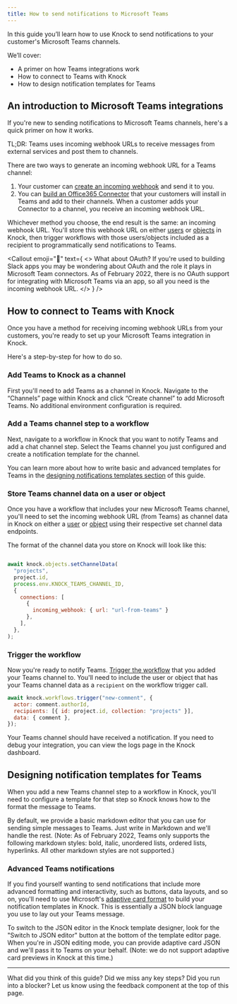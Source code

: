 ```yaml
---
title: How to send notifications to Microsoft Teams
---
```



In this guide you’ll learn how to use Knock to send notifications to your customer's Microsoft Teams channels.  

We’ll cover:

- A primer on how Teams integrations work
- How to connect to Teams with Knock
- How to design notification templates for Teams

## An introduction to Microsoft Teams integrations
If you're new to sending notifications to Microsoft Teams channels, here's a quick primer on how it works. 

TL;DR: Teams uses incoming webhook URLs to receive messages from external services and post them to channels. 

There are two ways to generate an incoming webhook URL for a Teams channel:
1. Your customer can [create an incoming webhook](https://docs.microsoft.com/en-us/microsoftteams/platform/webhooks-and-connectors/how-to/add-incoming-webhook) and send it to you. 
2. You can [build an Office365 Connector](https://docs.microsoft.com/en-us/microsoftteams/platform/webhooks-and-connectors/how-to/connectors-creating) that your customers will install in Teams and add to their channels. When a customer adds your Connector to a channel, you receive an incoming webhook URL. 

Whichever method you choose, the end result is the same: an incoming webhook URL. You'll store this webhook URL on either [users](/reference#users) or [objects](/reference#objects) in Knock, then trigger workflows with those users/objects included as a recipient to programmatically send notifications to Teams. 

<Callout 
  emoji="🌠" 
  text={
    <>
      <span className="font-bold">What about OAuth?</span> If you're used to building Slack apps you may be wondering about OAuth and the role it plays in Microsoft Team connectors. As of February 2022, there is no OAuth support for integrating with Microsoft Teams via an app, so all you need is the incoming webhook URL.
    </>
  }
/>


## How to connect to Teams with Knock
Once you have a method for receiving incoming webhook URLs from your customers, you're ready to set up your Microsoft Teams integration in Knock. 

Here's a step-by-step for how to do so. 

### Add Teams to Knock as a channel
First you'll need to add Teams as a channel in Knock. Navigate to the “Channels” page within Knock and click “Create channel” to add Microsoft Teams. No additional environment configuration is required. 

### Add a Teams channel step to a workflow
Next, navigate to a workflow in Knock that you want to notify Teams and add a chat channel step. Select the Teams channel you just configured and create a notification template for the channel. 

You can learn more about how to write basic and advanced templates for Teams in the [designing notifications templates section](/microsoft-teams#designing-notification-templates-for-teams) of this guide. 

### Store Teams channel data on a user or object
Once you have a workflow that includes your new Microsoft Teams channel, you'll need to set the incoming webhook URL (from Teams) as channel data in Knock on either a [user](/reference#set-user-channel-data) or [object](/reference#set-object-channel-data) using their respective set channel data endpoints.

The format of the channel data you store on Knock will look like this:
```javascript Storing Teams webhook on an object

await knock.objects.setChannelData(
  "projects",
  project.id,
  process.env.KNOCK_TEAMS_CHANNEL_ID,
  {
    connections: [
      {
        incoming_webhook: { url: "url-from-teams" }
      },
    ],
  },
);
```

### Trigger the workflow 
Now you're ready to notify Teams. [Trigger the workflow](/send-notifications/triggering-workflows) that you added your Teams channel to. You'll need to include the user or object that has your Teams channel data as a `recipient` on the workflow trigger call. 

```javascript Trigger a workflow with an object recipient
await knock.workflows.trigger("new-comment", {
  actor: comment.authorId,
  recipients: [{ id: project.id, collection: "projects" }],
  data: { comment },
});
```

Your Teams channel should have received a notification. If you need to debug your integration, you can view the logs page in the Knock dashboard. 

## Designing notification templates for Teams
When you add a new Teams channel step to a workflow in Knock, you'll need to configure a template for that step so Knock knows how to the format the message to Teams. 

By default, we provide a basic markdown editor that you can use for sending simple messages to Teams. Just write in Markdown and we'll handle the rest. (Note: As of February 2022, Teams only supports the following markdown styles: bold, italic, unordered lists, ordered lists, hyperlinks. All other markdown styles are not supported.)

### Advanced Teams notifications
If you find yourself wanting to send notifications that include more advanced formatting and interactivity, such as buttons, data layouts, and so on, you'll need to use Microsoft's [adaptive card format](https://docs.microsoft.com/en-us/microsoftteams/platform/task-modules-and-cards/cards/cards-reference#adaptive-card) to build your notification templates in Knock. This is essentially a JSON block language you use to lay out your Teams message. 

To switch to the JSON editor in the Knock template designer, look for the "Switch to JSON editor" button at the bottom of the template editor page. When you're in JSON editing mode, you can provide adaptive card JSON and we'll pass it to Teams on your behalf. (Note: we do not support adaptive card previews in Knock at this time.)

---

What did you think of this guide? Did we miss any key steps? Did you run into a blocker? Let us know using the feedback component at the top of this page.